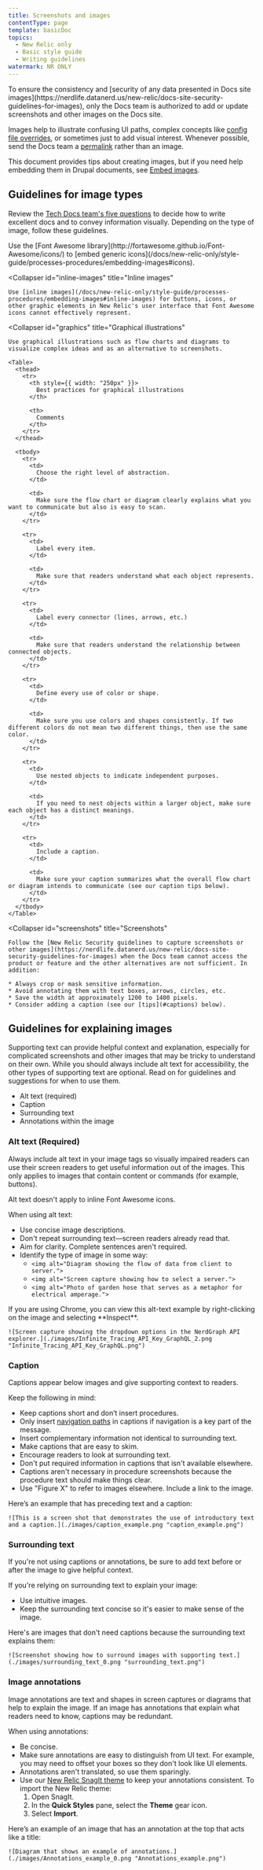 ```yaml
---
title: Screenshots and images
contentType: page
template: basicDoc
topics:
  - New Relic only
  - Basic style guide
  - Writing guidelines
watermark: NR ONLY
---
```


<Callout variant="important">
  To ensure the consistency and [security of any data presented in Docs site images](https://nerdlife.datanerd.us/new-relic/docs-site-security-guidelines-for-images), only the Docs team is authorized to add or update screenshots and other images on the Docs site.
</Callout>

Images help to illustrate confusing UI paths, complex concepts like [config file overrides](/docs/agents/python-agent/installation-configuration/python-agent-configuration#options), or sometimes just to add visual interest. Whenever possible, send the Docs team a [permalink](/docs/accounts-partnerships/education/getting-started-new-relic/permalink) rather than an image.

This document provides tips about creating images, but if you need help embedding them in Drupal documents, see [Embed images](/docs/new-relic-only/tech-writer-style-guide/processes-procedures/embed-images).

## Guidelines for image types

Review the [Tech Docs team's five questions](/docs/new-relic-only/basic-style-guide/writing-guidelines/five-questions-help-write-docs#how) to decide how to write excellent docs and to convey information visually. Depending on the type of image, follow these guidelines.

<CollapserGroup>
  <Collapser
    id="icons"
    title="Icons"
  >
    Use the [Font Awesome library](http://fortawesome.github.io/Font-Awesome/icons/) to [embed generic icons](/docs/new-relic-only/style-guide/processes-procedures/embedding-images#icons).
  </Collapser>

  <Collapser
    id="inline-images"
    title="Inline images"
  >
    Use [inline images](/docs/new-relic-only/style-guide/processes-procedures/embedding-images#inline-images) for buttons, icons, or other graphic elements in New Relic's user interface that Font Awesome icons cannot effectively represent.
  </Collapser>

  <Collapser
    id="graphics"
    title="Graphical illustrations"
  >
    Use graphical illustrations such as flow charts and diagrams to visualize complex ideas and as an alternative to screenshots.

    <Table>
      <thead>
        <tr>
          <th style={{ width: "250px" }}>
            Best practices for graphical illustrations
          </th>

          <th>
            Comments
          </th>
        </tr>
      </thead>

      <tbody>
        <tr>
          <td>
            Choose the right level of abstraction.
          </td>

          <td>
            Make sure the flow chart or diagram clearly explains what you want to communicate but also is easy to scan.
          </td>
        </tr>

        <tr>
          <td>
            Label every item.
          </td>

          <td>
            Make sure that readers understand what each object represents.
          </td>
        </tr>

        <tr>
          <td>
            Label every connector (lines, arrows, etc.)
          </td>

          <td>
            Make sure that readers understand the relationship between connected objects.
          </td>
        </tr>

        <tr>
          <td>
            Define every use of color or shape.
          </td>

          <td>
            Make sure you use colors and shapes consistently. If two different colors do not mean two different things, then use the same color.
          </td>
        </tr>

        <tr>
          <td>
            Use nested objects to indicate independent purposes.
          </td>

          <td>
            If you need to nest objects within a larger object, make sure each object has a distinct meanings.
          </td>
        </tr>

        <tr>
          <td>
            Include a caption.
          </td>

          <td>
            Make sure your caption summarizes what the overall flow chart or diagram intends to communicate (see our caption tips below).
          </td>
        </tr>
      </tbody>
    </Table>
  </Collapser>

  <Collapser
    id="screenshots"
    title="Screenshots"
  >
    Follow the [New Relic Security guidelines to capture screenshots or other images](https://nerdlife.datanerd.us/new-relic/docs-site-security-guidelines-for-images) when the Docs team cannot access the product or feature and the other alternatives are not sufficient. In addition:

    * Always crop or mask sensitive information.
    * Avoid annotating them with text boxes, arrows, circles, etc.
    * Save the width at approximately 1200 to 1400 pixels.
    * Consider adding a caption (see our [tips](#captions) below).
  </Collapser>
</CollapserGroup>

## Guidelines for explaining images

Supporting text can provide helpful context and explanation, especially for complicated screenshots and other images that may be tricky to understand on their own. While you should always include alt text for accessibility, the other types of supporting text are optional. Read on for guidelines and suggestions for when to use them.

* Alt text (required)
* Caption
* Surrounding text
* Annotations within the image

### Alt text (Required)

Always include alt text in your image tags so visually impaired readers can use their screen readers to get useful information out of the images. This only applies to images that contain content or commands (for example, buttons).

<Callout variant="tip">
  Alt text doesn't apply to inline Font Awesome icons.
</Callout>

When using alt text:

* Use concise image descriptions.
* Don't repeat surrounding text—screen readers already read that.
* Aim for clarity. Complete sentences aren't required.
* Identify the type of image in some way:
  * `<img alt="Diagram showing the flow of data from client to server.">`
  * `<img alt="Screen capture showing how to select a server.">`
  * `<img alt="Photo of garden hose that serves as a metaphor for electrical amperage.">`

<CollapserGroup>
  <Collapser
    id="alt-text-example"
    title="Alt-text"
  >
    If you are using Chrome, you can view this alt-text example by right-clicking on the image and selecting **Inspect**.

    ![Screen capture showing the dropdown options in the NerdGraph API explorer.](./images/Infinite_Tracing_API_Key_GraphQL_2.png "Infinite_Tracing_API_Key_GraphQL.png")
  </Collapser>
</CollapserGroup>

### Caption

Captions appear below images and give supporting context to readers.

Keep the following in mind:

* Keep captions short and don’t insert procedures.
* Only insert [navigation paths](/docs/new-relic-only/basic-style-guide/style-guide-quick-reference/usage-dictionary#ui-path) in captions if navigation is a key part of the message.
* Insert complementary information not identical to surrounding text.
* Make captions that are easy to skim.
* Encourage readers to look at surrounding text.
* Don't put required information in captions that isn't available elsewhere.
* Captions aren't necessary in procedure screenshots because the procedure text should make things clear.
* Use "Figure X" to refer to images elsewhere. Include a link to the image.

<CollapserGroup>
  <Collapser
    id="caption-example"
    title="Preceding text and a caption"
  >
    Here’s an example that has preceding text and a caption:

    ![This is a screen shot that demonstrates the use of introductory text and a caption.](./images/caption_example.png "caption_example.png")
  </Collapser>
</CollapserGroup>

### Surrounding text

If you're not using captions or annotations, be sure to add text before or after the image to give helpful context.

If you're relying on surrounding text to explain your image:

* Use intuitive images.
* Keep the surrounding text concise so it's easier to make sense of the image.

<CollapserGroup>
  <Collapser
    id="surrounding-text-example"
    title="Text preceding and following an image"
  >
    Here's are images that don't need captions because the surrounding text explains them:

    ![Screenshot showing how to surround images with supporting text.](./images/surrounding_text_0.png "surrounding_text.png")
  </Collapser>
</CollapserGroup>

### Image annotations

Image annotations are text and shapes in screen captures or diagrams that help to explain the image. If an image has annotations that explain what readers need to know, captions may be redundant.

When using annotations:

* Be concise.
* Make sure annotations are easy to distinguish from UI text. For example, you may need to offset your boxes so they don't look like UI elements.
* Annotations aren't translated, so use them sparingly.
* Use our [New Relic SnagIt theme](https://github.com/newrelic/newrelic-doc-tools) to keep your annotations consistent. To import the New Relic theme:
  1. Open SnagIt.
  2. In the **Quick Styles** pane, select the **Theme** gear icon.
  3. Select **Import**.

<CollapserGroup>
  <Collapser
    id="annotations-example"
    title="Annotations as titles"
  >
    Here’s an example of an image that has an annotation at the top that acts like a title:

    ![Diagram that shows an example of annotations.](./images/Annotations_example_0.png "Annotations_example.png")
  </Collapser>
</CollapserGroup>
